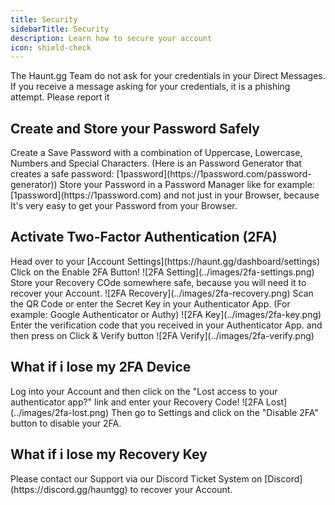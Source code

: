```yaml
---
title: Security
sidebarTitle: Security
description: Learn how to secure your account
icon: shield-check
---
```


<Warning>
    The Haunt.gg Team do not ask for your credentials in your Direct Messages. If you receive a message asking for your credentials, it is a phishing attempt. Please report it
</Warning>

## Create and Store your Password Safely

<Steps>
    <Step title="Create an Password">
        Create a Save Password with a combination of Uppercase, Lowercase, Numbers and Special Characters. (Here is an Password Generator that creates a safe password: [1password](https://1password.com/password-generator))
    </Step>
    <Step title="Store your Password somewhere safe">
        Store your Password in a Password Manager like for example: [1password](https://1password.com) and not just in your Browser, because It's very easy to get your Password from your Browser.
    </Step>
</Steps>

## Activate Two-Factor Authentication (2FA)

<Steps>
    <Step title="Account Settings">
        Head over to your [Account Settings](https://haunt.gg/dashboard/settings)
    </Step>
    <Step title="Click on Enable 2FA">
        Click on the Enable 2FA Button!
        <Frame>
            ![2FA Setting](../images/2fa-settings.png)
        </Frame>
    </Step>
    <Step title="Save your Recovery Code">
        Store your Recovery COde somewhere safe, because you will need it to recover your Account.
        <Frame>
            ![2FA Recovery](../images/2fa-recovery.png)
        </Frame>        
    </Step>
    <Step Title="Scan the QR Code or enter the Secret Key in your Authenticator App">
        Scan the QR Code or enter the Secret Key in your Authenticator App. (For example: Google Authenticator or Authy)
        <Frame>
            ![2FA Key](../images/2fa-key.png)
        </Frame>  
    </Step>
    <Step Title="Enter your verification code">
        Enter the verification code that you received in your Authenticator App. and then press on Click & Verify button
        <Frame>
            ![2FA Verify](../images/2fa-verify.png)
        </Frame>  
    </Step>
</Steps>

## What if i lose my 2FA Device

<Steps>
    <Step title="Log into your Account using your Recovery Code">
        Log into your Account and then click on the "Lost access to your authenticator app?" link and enter your Recovery Code!
    <Frame>
        ![2FA Lost](../images/2fa-lost.png)
    </Frame>              
    </Step>
    <Step title="Disable your 2FA">
        Then go to Settings and click on the "Disable 2FA" button to disable your 2FA.
    </Step>
</Steps>

## What if i lose my Recovery Key
 
<Info>
    Please contact our Support via our Discord Ticket System on [Discord](https://discord.gg/hauntgg) to recover your Account.
</Info>
